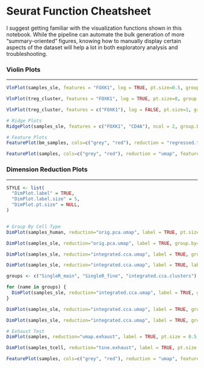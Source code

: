 # Seurat Function Cheatsheet

I suggest getting familiar with the visualization functions shown in this notebook. While the pipeline can automate the bulk generation of more "summary-oriented" figures, knowing how to manually display certain aspects of the dataset will help a lot in both exploratory analysis and troubleshooting.

### Violin Plots

------------------------------------------------------------------------

```r

VlnPlot(samples_sle, features = "FOXK1", log = TRUE, pt.size=0.5, group.by="cell_type")

VlnPlot(treg_cluster, features = "FOXK1", log = TRUE, pt.size=0, group.by="sample")

VlnPlot(treg_cluster, features = c("FOXK1"), log = FALSE, pt.size=1, group.by="orig.ident", layer="counts")

```

```r

# Ridge Plots
RidgePlot(samples_sle, features = c("FOXK1", "CD4A"), ncol = 2, group.by = "cell_type")

# Feature Plots
FeaturePlot(bm_samples, cols=c("grey", "red"), reduction = "regressed.tsne", features = "FOXK1", split.by = "orig.ident")

FeaturePlot(samples, cols=c("grey", "red"), reduction = "umap", features = MARKERS$`T reg`)

```

### Dimension Reduction Plots

------------------------------------------------------------------------

```r

STYLE <- list(
  "DimPlot.label" = TRUE,
  "DimPlot.label.size" = 5,
  "DimPlot.pt.size" = NULL,
)


# Group By Cell Type
DimPlot(samples_human, reduction="orig.pca.umap", label = TRUE, pt.size = 0.5, group.by="orig.pca.clusters")

DimPlot(samples_sle, reduction="orig.pca.umap", label = TRUE, group.by="orig.pca.clusters", raster=FALSE)

DimPlot(samples_sle, reduction="integrated.cca.umap", label = TRUE, group.by="SingleR_main", raster=FALSE) + NoLegend()

DimPlot(samples_sle, reduction="integrated.cca.umap", label = TRUE, label.size=8, group.by="SingleR_fine", raster=FALSE) + NoLegend()

groups <- c("SingleR_main", "SingleR_fine", "integrated.cca.clusters")

for (name in groups) {
  DimPlot(samples_sle, reduction="integrated.cca.umap", label = TRUE, group.by=name, raster=FALSE) + NoLegend()
}

DimPlot(samples_sle, reduction="integrated.cca.umap", label = TRUE, group.by="integrated.cca.clusters", raster=FALSE) + NoLegend()

DimPlot(samples_sle, reduction="integrated.cca.umap", label = TRUE, group.by="cell_type", raster=FALSE) + NoLegend()

```

```r
# Exhaust Test
DimPlot(samples, reduction="umap.exhaust", label = TRUE, pt.size = 0.5, group.by="GvHD_group")

DimPlot(samples_tcell, reduction="tsne.exhaust", label = TRUE, pt.size = 0.5)

FeaturePlot(samples, cols=c("grey", "red"), reduction = "umap", features = "FOXP3")
```